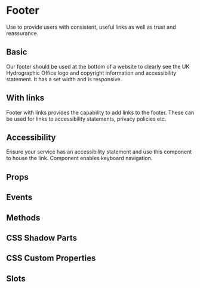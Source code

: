 # Footer
Use to provide users with consistent, useful links as well as trust and reassurance.

## Basic
Our footer should be used at the bottom of a website to clearly see the UK Hydrographic Office logo and copyright information and accessibility statement. It has a set width and is responsive.


<Basic />

## With links
Footer with links provides the capability to add links to the footer. These can be used for links to accessibility statements, privacy policies etc.

## Accessibility
Ensure your service has an accessibility statement and use this component to house the link. Component enables keyboard navigation.

## Props


<Props />

## Events


<Events />

## Methods


<Methods />

## CSS Shadow Parts


<Parts />

## CSS Custom Properties


<CustomProps />

## Slots


<Slots />
